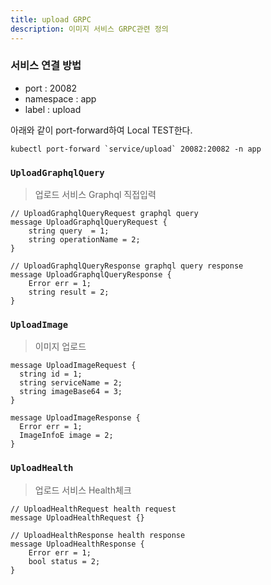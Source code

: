 ```yaml
---
title: upload GRPC
description: 이미지 서비스 GRPC관련 정의
---
```




### 서비스 연결 방법 

* port : 20082
* namespace : app
* label : upload 

아래와 같이 port-forward하여 Local TEST한다. 

```js:title=forwarding
kubectl port-forward `service/upload` 20082:20082 -n app
```




### `UploadGraphqlQuery`
> 업로드 서비스 Graphql 직접입력 

```js:title=UploadGraphqlQueryRequest
// UploadGraphqlQueryRequest graphql query
message UploadGraphqlQueryRequest {
    string query  = 1;
    string operationName = 2;
}
```

```js:title=UploadGraphqlQueryResponse
// UploadGraphqlQueryResponse graphql query response
message UploadGraphqlQueryResponse {
    Error err = 1;
    string result = 2;
}
```

### `UploadImage`
> 이미지 업로드 


```js:title=UploadImageRequest
message UploadImageRequest {
  string id = 1;
  string serviceName = 2;
  string imageBase64 = 3;
}
```

```js:title=UploadImageResponse
message UploadImageResponse {
  Error err = 1;
  ImageInfoE image = 2;
}
```

### `UploadHealth`
> 업로드 서비스 Health체크 

```js:title=UploadHealthRequest
// UploadHealthRequest health request 
message UploadHealthRequest {}

```

```js:title=UploadHealthResponse
// UploadHealthResponse health response
message UploadHealthResponse {
    Error err = 1;
    bool status = 2;
}
```